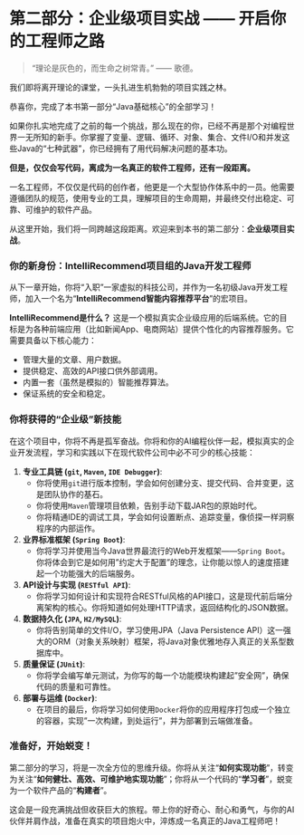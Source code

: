 # 第二部分：企业级项目实战 —— 开启你的工程师之路

> “理论是灰色的，而生命之树常青。” —— 歌德。

我们即将离开理论的课堂，一头扎进生机勃勃的项目实践之林。

恭喜你，完成了本书第一部分“Java基础核心”的全部学习！

如果你扎实地完成了之前的每一个挑战，那么现在的你，已经不再是那个对编程世界一无所知的新手。你掌握了变量、逻辑、循环、对象、集合、文件I/O和并发这些Java的“七种武器”，你已经拥有了用代码解决问题的基本功。

**但是，仅仅会写代码，离成为一名真正的软件工程师，还有一段距离。**

一名工程师，不仅仅是代码的创作者，他更是一个大型协作体系中的一员。他需要遵循团队的规范，使用专业的工具，理解项目的生命周期，并最终交付出稳定、可靠、可维护的软件产品。

从这里开始，我们将一同跨越这段距离。欢迎来到本书的第二部分：**企业级项目实战**。

### 你的新身份：IntelliRecommend项目组的Java开发工程师

从下一章开始，你将“入职”一家虚拟的科技公司，并作为一名初级Java开发工程师，加入一个名为“**IntelliRecommend智能内容推荐平台**”的宏项目。

**IntelliRecommend是什么？**
这是一个模拟真实企业级应用的后端系统。它的目标是为各种前端应用（比如新闻App、电商网站）提供个性化的内容推荐服务。它需要具备以下核心能力：

*   管理大量的文章、用户数据。
*   提供稳定、高效的API接口供外部调用。
*   内置一套（虽然是模拟的）智能推荐算法。
*   保证系统的安全和稳定。

### 你将获得的“企业级”新技能

在这个项目中，你将不再是孤军奋战。你将和你的AI编程伙伴一起，模拟真实的企业开发流程，学习和实践以下在现代软件公司中必不可少的核心技能：

1.  **专业工具链 (`git`, `Maven`, `IDE Debugger`)**:
    *   你将使用`git`进行版本控制，学会如何创建分支、提交代码、合并变更，这是团队协作的基石。
    *   你将使用`Maven`管理项目依赖，告别手动下载JAR包的原始时代。
    *   你将精通IDE的调试工具，学会如何设置断点、追踪变量，像侦探一样洞察程序的内部运作。

2.  **业界标准框架 (`Spring Boot`)**:
    *   你将学习并使用当今Java世界最流行的Web开发框架——`Spring Boot`。你将体会到它是如何用"约定大于配置"的理念，让你能以惊人的速度搭建起一个功能强大的后端服务。

3.  **API设计与实现 (`RESTful API`)**:
    *   你将学习如何设计和实现符合RESTful风格的API接口，这是现代前后端分离架构的核心。你将知道如何处理HTTP请求，返回结构化的JSON数据。

4.  **数据持久化 (`JPA`, `H2/MySQL`)**:
    *   你将告别简单的文件I/O，学习使用JPA（Java Persistence API）这一强大的ORM（对象关系映射）框架，将Java对象优雅地存入真正的关系型数据库中。

5.  **质量保证 (`JUnit`)**:
    *   你将学会编写单元测试，为你写的每一个功能模块构建起"安全网"，确保代码的质量和可靠性。

6.  **部署与运维 (`Docker`)**:
    *   在项目的最后，你将学习如何使用`Docker`将你的应用程序打包成一个独立的容器，实现"一次构建，到处运行"，并为部署到云端做准备。

### 准备好，开始蜕变！

第二部分的学习，将是一次全方位的思维升级。你将从关注“**如何实现功能**”，转变为关注“**如何健壮、高效、可维护地实现功能**”；你将从一个代码的“**学习者**”，蜕变为一个软件产品的“**构建者**”。

这会是一段充满挑战但收获巨大的旅程。带上你的好奇心、耐心和勇气，与你的AI伙伴并肩作战，准备在真实的项目炮火中，淬炼成一名真正的Java工程师吧！